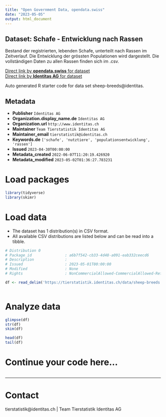 ```yaml
---
title: "Open Government Data, opendata.swiss"
date: "2023-05-05"
output: html_document
---
```


## Dataset: Schafe - Entwicklung nach Rassen

Bestand der registrierten, lebenden Schafe, unterteilt nach Rassen im Zeitverlauf. Die Entwicklung der grössten Populationen wird dargestellt. Die vollständigen Daten zu allen Rassen finden sich im .csv.

[Direct link by **opendata.swiss** for dataset](https://opendata.swiss/de/dataset/schafe-entwicklung-nach-rassen)<br>
[Direct link by **Identitas AG** for dataset](https://tierstatistik.identitas.ch/)

Auto generated R starter code for data set sheep-breeds@identitas.

## Metadata

- **Publisher** `Identitas AG`
- **Organization.display_name.de** `Identitas AG`
- **Organization.url** `http://www.identitas.ch`
- **Maintainer** `Team Tierstatistik Identitas AG`
- **Maintainer_email** `tierstatistik@identitas.ch`
- **Keywords.de** `['schafe', 'nutztiere', 'populationsentwicklung', 'rassen']`
- **Issued** `2023-04-30T00:00:00`
- **Metadata_created** `2022-06-07T11:20:19.426920`
- **Metadata_modified** `2023-05-02T01:36:27.783231`


# Load packages

```r

library(tidyverse)
library(skimr)

```

# Load data

-   The dataset has 1 distribution(s) in CSV format.
-   All available CSV distributions are listed below and can be read into a tibble.

```r

# Distribution 0
# Package_id               : a6b7f542-cb33-4d48-a091-eab332ceecd6
# Description              : 
# Issued                   : 2023-05-01T00:00:00
# Modified                 : None
# Rights                   : NonCommercialAllowed-CommercialAllowed-ReferenceRequired

df <- read_delim('https://tierstatistik.identitas.ch/data/sheep-breeds.csv')



```

# Analyze data

```r

glimpse(df)
str(df)
skim(df)

head(df)
tail(df)

```

# Continue your code here...

```r

```

------------------------------------------------------------------------

# Contact

tierstatistik@identitas.ch | Team Tierstatistik Identitas AG
